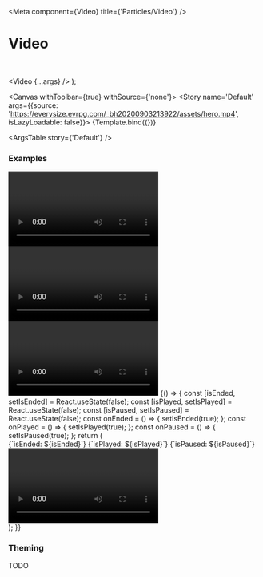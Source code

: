 

<Meta
  component={Video}
  title={'Particles/Video'}
/>

# Video

<br/>

  <Video {...args} />
);

<Canvas withToolbar={true} withSource={'none'}>
  <Story name='Default' args={{source: 'https://everysize.evrpg.com/_bh20200903213922/assets/hero.mp4', isLazyLoadable: false}}>
    {Template.bind({})}
  </Story>
</Canvas>

<ArgsTable story={'Default'} />

### Examples

<Canvas>
  <Story name='No Controls'>
    <Video source={'https://everysize.evrpg.com/_bh20200903213922/assets/hero.mp4'} isLazyLoadable={false} shouldShowControls={false} />
  </Story>
</Canvas>

<Canvas>
  <Story name='Autoplay'>
    <Video source={'https://everysize.evrpg.com/_bh20200903213922/assets/hero.mp4'} isLazyLoadable={false} shouldAutoplay={true} />
  </Story>
</Canvas>

<Canvas>
  <Story name='Lazy loading'>
    <Video source={'https://everysize.evrpg.com/_bh20200903213922/assets/hero.mp4'} isLazyLoadable={true} shouldAutoplay={true} shouldShowControls={false} />
  </Story>
</Canvas>

<Canvas>
  <Story name='onEnded'>
    {() => {
      const [isEnded, setIsEnded] = React.useState(false);
      const [isPlayed, setIsPlayed] = React.useState(false);
      const [isPaused, setIsPaused] = React.useState(false);
      const onEnded = () => { setIsEnded(true); };
      const onPlayed = () => { setIsPlayed(true); };
      const onPaused = () => { setIsPaused(true); };
      return (
        <div>
          <Text>{`isEnded: ${isEnded}`}</Text>
          <Text>{`isPlayed: ${isPlayed}`}</Text>
          <Text>{`isPaused: ${isPaused}`}</Text>
          <Video source={'https://everysize.evrpg.com/_bh20200903213922/assets/hero.mp4'} isLazyLoadable={false} shouldAutoplay={true} shouldLoop={false} onEnded={onEnded} onPlayed={onPlayed} onPaused={onPaused}/>
        </div>
      );
    }}
  </Story>
</Canvas>


### Theming

TODO
